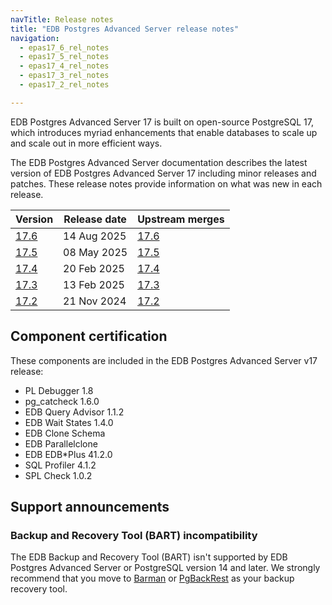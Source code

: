 ```yaml
---
navTitle: Release notes
title: "EDB Postgres Advanced Server release notes"
navigation:
  - epas17_6_rel_notes
  - epas17_5_rel_notes
  - epas17_4_rel_notes
  - epas17_3_rel_notes
  - epas17_2_rel_notes

---
```


EDB Postgres Advanced Server 17 is built on open-source PostgreSQL 17, which introduces myriad enhancements that enable databases to scale up and scale out in more efficient ways. 

The EDB Postgres Advanced Server documentation describes the latest version of EDB Postgres Advanced Server 17 including minor releases and patches. These release notes provide information on what was new in each release. 

| Version                    | Release date | Upstream merges                                              |
|----------------------------|--------------|--------------------------------------------------------------|
| [17.6](epas17_6_rel_notes) | 14 Aug 2025  | [17.6](https://www.postgresql.org/docs/17/release-17-6.html) |
| [17.5](epas17_5_rel_notes) | 08 May 2025  | [17.5](https://www.postgresql.org/docs/17/release-17-5.html) |
| [17.4](epas17_4_rel_notes) | 20 Feb 2025  | [17.4](https://www.postgresql.org/docs/17/release-17-4.html) |
| [17.3](epas17_3_rel_notes) | 13 Feb 2025  | [17.3](https://www.postgresql.org/docs/17/release-17-3.html) |
| [17.2](epas17_2_rel_notes) | 21 Nov 2024  | [17.2](https://www.postgresql.org/docs/17/release-17-2.html) |

## Component certification

These components are included in the EDB Postgres Advanced Server v17 release:

-   PL Debugger 1.8
-   pg_catcheck 1.6.0
-   EDB Query Advisor 1.1.2
-   EDB Wait States 1.4.0
-   EDB Clone Schema
-   EDB Parallelclone
-   EDB EDB*Plus 41.2.0
-   SQL Profiler 4.1.2
-   SPL Check 1.0.2

## Support announcements

### Backup and Recovery Tool (BART) incompatibility

The EDB Backup and Recovery Tool (BART) isn't supported by EDB Postgres Advanced Server or PostgreSQL version 14 and later. We strongly recommend that you move to [Barman](/supported-open-source/barman/) or [PgBackRest](/supported-open-source/pgbackrest/) as your backup recovery tool. 